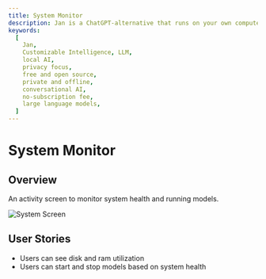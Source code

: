```yaml
---
title: System Monitor
description: Jan is a ChatGPT-alternative that runs on your own computer, with a local API server.
keywords:
  [
    Jan,
    Customizable Intelligence, LLM,
    local AI,
    privacy focus,
    free and open source,
    private and offline,
    conversational AI,
    no-subscription fee,
    large language models,
  ]
---
```


# System Monitor

## Overview

An activity screen to monitor system health and running models.

![System Screen](./_assets//system-screen.png)

## User Stories

- Users can see disk and ram utilization
- Users can start and stop models based on system health
